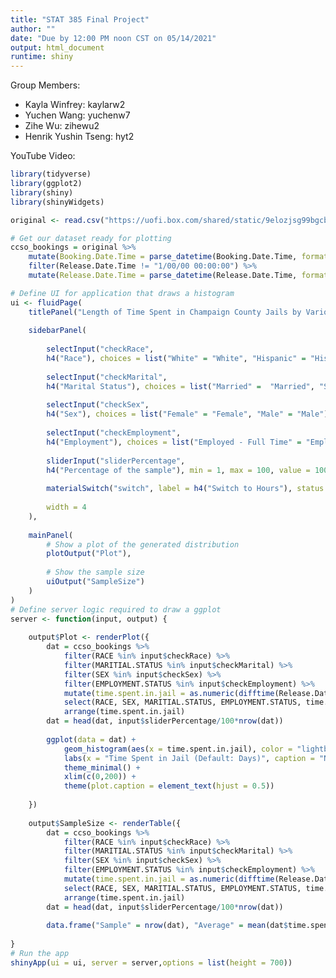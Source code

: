 ```yaml
---
title: "STAT 385 Final Project"
author: ""
date: "Due by 12:00 PM noon CST on 05/14/2021"
output: html_document
runtime: shiny
---
```

Group Members:

- Kayla Winfrey: kaylarw2
- Yuchen Wang: yuchenw7
- Zihe Wu: zihewu2
- Henrik Yushin Tseng: hyt2

YouTube Video: 

```r
library(tidyverse)
library(ggplot2)
library(shiny)
library(shinyWidgets)

original <- read.csv("https://uofi.box.com/shared/static/9elozjsg99bgcb7gb546wlfr3r2gc9b7.csv")

# Get our dataset ready for plotting
ccso_bookings = original %>% 
    mutate(Booking.Date.Time = parse_datetime(Booking.Date.Time, format = "%m/%d/%y %H:%M:%S")) %>% 
    filter(Release.Date.Time != "1/00/00 00:00:00") %>%
    mutate(Release.Date.Time = parse_datetime(Release.Date.Time, format = "%m/%d/%y %H:%M:%S"))
```

```r
# Define UI for application that draws a histogram
ui <- fluidPage(
    titlePanel("Length of Time Spent in Champaign County Jails by Various Demographics"),
    
    sidebarPanel(
        
        selectInput("checkRace", 
        h4("Race"), choices = list("White" = "White", "Hispanic" = "Hispanic", "White (Hispanic)" = "White (Hispanic)", "Black" = "Black", "Asian/Pacific Islander" = "Asian/Pacific Islander", "Native American" = "Native American"), selected = "White"),
        
        selectInput("checkMarital", 
        h4("Marital Status"), choices = list("Married" =  "Married", "Single" = "Single", "Seperated" = "Separated", "Significant Other" = "Significant Other", "Divorced" = "Divorced", "Widowed" = "Widowed"), selected = "Married"),
        
        selectInput("checkSex", 
        h4("Sex"), choices = list("Female" = "Female", "Male" = "Male"), selected = "Female"),
        
        selectInput("checkEmployment", 
        h4("Employment"), choices = list("Employed - Full Time" = "Employed - Full Time", "Employed - Part Time" = "Employed - Part Time", "Laid Off" = "Laid Off", "Retired" = "Retired", "Self Employed" = "Self Employed", "Student" = "Student", "Unemployed" = "Unemployed")),
        
        sliderInput("sliderPercentage",
        h4("Percentage of the sample"), min = 1, max = 100, value = 100), 
        
        materialSwitch("switch", label = h4("Switch to Hours"), status = "info"),
        
        width = 4
    ),
    
    mainPanel( 
        # Show a plot of the generated distribution
        plotOutput("Plot"),
        
        # Show the sample size 
        uiOutput("SampleSize")
    )
)
# Define server logic required to draw a ggplot
server <- function(input, output) {
    
    output$Plot <- renderPlot({
        dat = ccso_bookings %>% 
            filter(RACE %in% input$checkRace) %>%
            filter(MARITIAL.STATUS %in% input$checkMarital) %>%
            filter(SEX %in% input$checkSex) %>%
            filter(EMPLOYMENT.STATUS %in% input$checkEmployment) %>%
            mutate(time.spent.in.jail = as.numeric(difftime(Release.Date.Time, Booking.Date.Time, units = ifelse(input$switch, "hours", "days")))) %>%
            select(RACE, SEX, MARITIAL.STATUS, EMPLOYMENT.STATUS, time.spent.in.jail) %>%
            arrange(time.spent.in.jail)
        dat = head(dat, input$sliderPercentage/100*nrow(dat))
        
        ggplot(data = dat) +
            geom_histogram(aes(x = time.spent.in.jail), color = "lightblue", fill = "lightblue", binwidth = 1) +
            labs(x = "Time Spent in Jail (Default: Days)", caption = "Note: the default time spent in jail is in days but the switch on the left can alter the unit into hours") + 
            theme_minimal() +
            xlim(c(0,200)) +
            theme(plot.caption = element_text(hjust = 0.5))
        
    })
    
    output$SampleSize <- renderTable({
        dat = ccso_bookings %>% 
            filter(RACE %in% input$checkRace) %>%
            filter(MARITIAL.STATUS %in% input$checkMarital) %>%
            filter(SEX %in% input$checkSex) %>%
            filter(EMPLOYMENT.STATUS %in% input$checkEmployment) %>%
            mutate(time.spent.in.jail = as.numeric(difftime(Release.Date.Time, Booking.Date.Time, units = ifelse(input$switch, "hours", "days")))) %>%
            select(RACE, SEX, MARITIAL.STATUS, EMPLOYMENT.STATUS, time.spent.in.jail) %>%
            arrange(time.spent.in.jail)
        dat = head(dat, input$sliderPercentage/100*nrow(dat))
        
        data.frame("Sample" = nrow(dat), "Average" = mean(dat$time.spent.in.jail), "Median" = median(dat$time.spent.in.jail), "Max Jailtime" = max(dat$time.spent.in.jail))})
    
}
# Run the app
shinyApp(ui = ui, server = server,options = list(height = 700))
```
